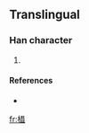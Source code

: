 ==Translingual==

===Han character===
{{Han char|rn=75|rad=木|as=12|sn=16|four=|canj=木弓土土 (DNGG)}}

# {{defn|Han|sort=木12}}

====References====
* {{Han ref|kx=0555.311|dj=0945.140|hdz=21297.011|uh=6A7B|ud=27259}}

[[fr:橻]]